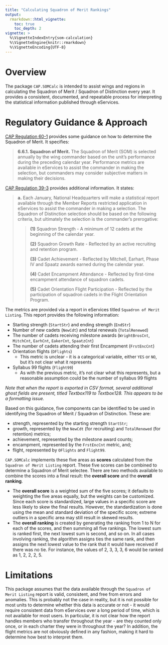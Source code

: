 ```yaml
---
title: "Calculating Squadron of Merit Rankings"
output:
  rmarkdown::html_vignette:
    toc: true
    toc_depth: 2
vignette: >
  %\VignetteIndexEntry{som-calculation}
  %\VignetteEngine{knitr::rmarkdown}
  %\VignetteEncoding{UTF-8}
---
```


# Overview

The package `CAP.SOMCalc` is intended to assist wings and regions in calculating the Squadron of Merit / Squadron of
Distinction every year. It provides a consistent, documented, and repeatable process for interpreting the statistical
information published through eServices.

# Regulatory Guidance & Approach

[CAP Regulation 60-1](https://www.gocivilairpatrol.com/media/cms/R_601_D19B3E261AA1D.pdf) provides some guidance on how
to determine the Squadron of Merit. It specifies:

> **6.6.1. Squadron of Merit.** The Squadron of Merit (SOM) is selected annually by the wing commander based on the
> unit's performance during the preceding calendar year. Performance metrics are available in eServices to assist the
> commander in making the selection, but commanders may consider subjective matters in making their decisions.

[CAP Regulation 39-3](https://www.gocivilairpatrol.com/media/cms/R039_003_83459660D4F44.pdf) provides additional
information. It states:

> **a.** Each January, National Headquarters will make a statistical report available through the Member Reports
> restricted application in eServices to assist the commander in making a selection. The Squadron of Distinction
> selection should be based on the following criteria, but ultimately the selection is the commander's prerogative:
>
>> **(1\)** Squadron Strength - A minimum of 12 cadets at the beginning of the calendar year.
>>
>> **(2\)** Squadron Growth Rate - Reflected by an active recruiting and retention program.
>>
>> **(3\)** Cadet Achievement - Reflected by Mitchell, Earhart, Phase IV and Spaatz awards earned during the calendar
>>          year.
>>
>> **(4\)** Cadet Encampment Attendance - Reflected by first-time encampment attendance of squadron cadets.
>>
>> **(5\)** Cadet Orientation Flight Participation - Reflected by the participation of squadron cadets in the Flight
>>          Orientation Program.

The metrics are provided via a report in eServices titled `Squadron of Merit Listing`. This report provides the
following information:

* Starting strength (`StartStr`) and ending strength (`EndStr`)
* Number of new cadets (`NewCdt`) and total renewals (`TotalRenewed`)
* The number of cadets receiving milestone awards (`WrightBrosCnt`, `MitchCnt`, `EarhCnt`, `EakerCnt`, `SpaatzCnt`)
* The number of cadets attending their first Encampment (`FrstEncCnt`)
* Orientation flights (`OFlights`)
  * This metric is unclear - it is a categorical variable, either `YES` or `NO`, but it's not clear what it represents
* Syllabus 99 flights (`Flight99`)
  * As with the previous metric, it's not clear what this represents, but a reasonable assumption could be the number
    of syllabus 99 flights

_Note that when the report is exported in CSV format, several additional ghost fields are present, titled Textbox119 to
Textbox128. This appears to be a formatting issue._

Based on this guidance, five components can be identified to be used in identifying the Squadron of Merit / Squadron of
Distinction. These are:

* strength, represented by the starting strength `StartStr`;
* growth, represented by the `NewCdt` (for recruiting) and `TotalRenewed` (for retention) metrics;
* achievement, represented by the milestone award counts;
* encampment, represented by the `FrstEncCnt` metric, and;
* flight, represented by `OFlights` and `Flight99`.

`CAP.SOMCalc` implements these five areas as **scores** calculated from the `Squadron of Merit Listing` report. These
five scores can be combined to determine a Squadron of Merit selectee. There are two methods available to combine the
scores into a final result: the **overall score** and the **overall ranking**.

* The **overall score** is a weighted sum of the five scores; it defaults to weighting the five areas equally, but the
  weights can be customized. Since each score is standardized, large values in a specific score are less likely to
  skew the final results. However, the standardization is done using the mean and standard deviation of the specific
  score; extreme outliers in a specific area may still result in skewed results.
* The **overall ranking** is created by generating the ranking from 1 to N for each of the scores, and then summing
  all five rankings. The lowest sum is ranked first, the next lowest sum is second, and so on. In all cases involving
  ranking, the algorithm assigns ties the same rank, and then assigns the next lowest value to the rank that it would
  have received if there was no tie. For instance, the values of 2, 3, 3, 3, 6 would be ranked as 1, 2, 2, 2, 5.

# Limitations

This package assumes that the data available through the `Squadron of Merit Listing` report is valid, consistent, and
free from errors and anomalies. This is probably not the case in reality, but it is not possible for most units to
determine whether this data is accurate or not - it would require consistent data from eServices over a long period of
time, which is not available for most users. In particular, it is not clear how the report handles members who transfer
throughout the year - are they counted only once, or in each charter they were in throughout the year? In addition, the
flight metrics are not obviously defined in any fashion, making it hard to determine how best to interpret them.

